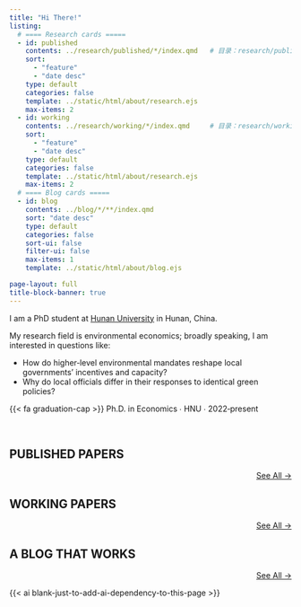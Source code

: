 ```yaml
---
title: "Hi There!"
listing:
  # ==== Research cards =====
  - id: published
    contents: ../research/published/*/index.qmd   # 目录：research/published/paper-title/index.qmd
    sort:
      - "feature"
      - "date desc"
    type: default
    categories: false
    template: ../static/html/about/research.ejs
    max-items: 2
  - id: working
    contents: ../research/working/*/index.qmd     # 目录：research/working/project-title/index.qmd
    sort:
      - "feature"
      - "date desc"
    type: default
    categories: false
    template: ../static/html/about/research.ejs
    max-items: 2
  # ==== Blog cards =====
  - id: blog
    contents: ../blog/*/**/index.qmd
    sort: "date desc"
    type: default
    categories: false
    sort-ui: false
    filter-ui: false
    max-items: 1
    template: ../static/html/about/blog.ejs

page-layout: full
title-block-banner: true
---
```


I am a PhD student at [Hunan University](https://www.hnu.edu.cn/) in Hunan, China.

My research field is environmental economics; broadly speaking, I am interested in questions like:

- How do higher‑level environmental mandates reshape local governments’ incentives and capacity?
- Why do local officials differ in their responses to identical green policies?

{{< fa graduation-cap >}} Ph.D. in Economics  &#8729; HNU  &#8729;  2022‑present

<br>

## PUBLISHED PAPERS

::: {#published}
:::

::: {style="text-align: right"}
[See All →](../research)
:::

## WORKING PAPERS

::: {#working}
:::

::: {style="text-align: right"}
[See All →](../research)
:::

## A BLOG THAT WORKS

::: {#blog}
:::

::: {style="text-align: right"}
[See All →](../blog)
:::

{{< ai blank-just-to-add-ai-dependency-to-this-page >}}
